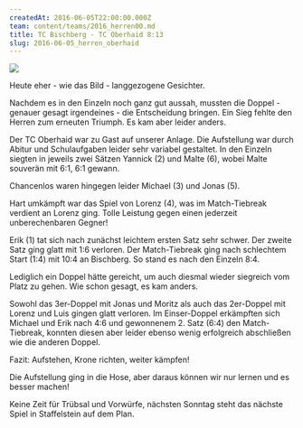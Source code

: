```yaml
---
createdAt: 2016-06-05T22:00:00.000Z
team: content/teams/2016_herren00.md
title: TC Bischberg - TC Oberhaid 8:13
slug: 2016-06-05_herren_oberhaid
---
```

![](/public/uploads/2016/2016-06-05_herren_oberhaid.jpg)

Heute eher - wie das Bild - langgezogene Gesichter.

Nachdem es in den Einzeln noch ganz gut aussah, mussten die Doppel - genauer gesagt irgendeines - die Entscheidung bringen.
Ein Sieg fehlte den Herren zum erneuten Triumph.
Es kam aber leider anders.

Der TC Oberhaid war zu Gast auf unserer Anlage.
Die Aufstellung war durch Abitur und Schulaufgaben leider sehr variabel gestaltet.
In den Einzeln siegten in jeweils zwei Sätzen Yannick (2) und Malte (6), wobei Malte souverän mit 6:1, 6:1 gewann.

Chancenlos waren hingegen leider Michael (3) und Jonas (5).

Hart umkämpft war das Spiel von Lorenz (4), was im Match-Tiebreak verdient an Lorenz ging.
Tolle Leistung gegen einen jederzeit unberechenbaren Gegner!

Erik (1) tat sich nach zunächst leichtem ersten Satz sehr schwer.
Der zweite Satz ging glatt mit 1:6 verloren.
Der Match-Tiebreak ging nach schlechtem Start (1:4) mit 10:4 an Bischberg.
So stand es nach den Einzeln 8:4.

Lediglich ein Doppel hätte gereicht, um auch diesmal wieder siegreich vom Platz zu gehen.
Wie schon gesagt, es kam anders.

Sowohl das 3er-Doppel mit Jonas und Moritz als auch das 2er-Doppel mit Lorenz und Luis gingen glatt verloren.
Im Einser-Doppel erkämpften sich Michael und Erik nach 4:6 und gewonnenem 2. Satz (6:4) den Match-Tiebreak,
konnten diesen aber leider ebenso wenig erfolgreich abschließen wie die anderen Doppel.

Fazit: Aufstehen, Krone richten, weiter kämpfen!

Die Aufstellung ging in die Hose, aber daraus können wir nur lernen und es besser machen!

Keine Zeit für Trübsal und Vorwürfe, nächsten Sonntag steht das nächste Spiel in Staffelstein auf dem Plan.